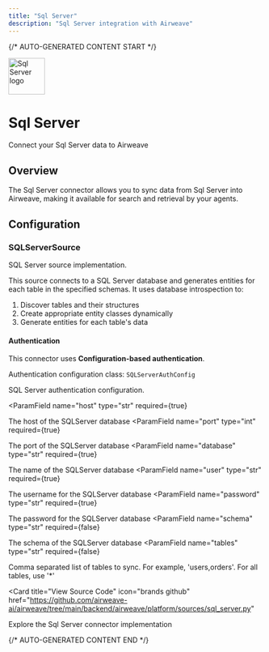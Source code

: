 ```yaml
---
title: "Sql Server"
description: "Sql Server integration with Airweave"
---
```


{/* AUTO-GENERATED CONTENT START */}



<div className="connector-header">
  <img src="icon.svg" alt="Sql Server logo" width="72" height="72" className="connector-icon" />
  <div className="connector-info">
    <h1>Sql Server</h1>
    <p>Connect your Sql Server data to Airweave</p>
  </div>
</div>

## Overview

The Sql Server connector allows you to sync data from Sql Server into Airweave, making it available for search and retrieval by your agents.

## Configuration


### SQLServerSource

SQL Server source implementation.

This source connects to a SQL Server database and generates entities for each table
in the specified schemas. It uses database introspection to:
1. Discover tables and their structures
2. Create appropriate entity classes dynamically
3. Generate entities for each table's data

#### Authentication

This connector uses **Configuration-based authentication**.

Authentication configuration class: `SQLServerAuthConfig`

SQL Server authentication configuration.

<ParamField
  name="host"
  type="str"
  required={true}
>
  The host of the SQLServer database
</ParamField>
<ParamField
  name="port"
  type="int"
  required={true}
>
  The port of the SQLServer database
</ParamField>
<ParamField
  name="database"
  type="str"
  required={true}
>
  The name of the SQLServer database
</ParamField>
<ParamField
  name="user"
  type="str"
  required={true}
>
  The username for the SQLServer database
</ParamField>
<ParamField
  name="password"
  type="str"
  required={true}
>
  The password for the SQLServer database
</ParamField>
<ParamField
  name="schema"
  type="str"
  required={false}
>
  The schema of the SQLServer database
</ParamField>
<ParamField
  name="tables"
  type="str"
  required={false}
>
  Comma separated list of tables to sync. For example, 'users,orders'. For all tables, use '*'
</ParamField>


<Card
  title="View Source Code"
  icon="brands github"
  href="https://github.com/airweave-ai/airweave/tree/main/backend/airweave/platform/sources/sql_server.py"
>
  Explore the Sql Server connector implementation
</Card>




{/* AUTO-GENERATED CONTENT END */}
